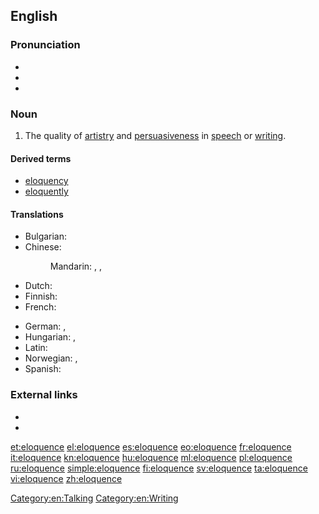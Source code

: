 ==English==

===Pronunciation===
* {{IPA|/ˈɛləkwəns/}}
* {{audio|En-us-eloquence.ogg|Audio (US)}}
* {{hyphenation|el|o|quence}}

===Noun===
{{en-noun|s|-}}

# The quality of [[artistry]] and [[persuasiveness]] in [[speech]] or [[writing]].

====Derived terms====
* [[eloquency]]
* [[eloquently]]

====Translations====
{{trans-top|the quality of artistry and persuasiveness in speech or writing}}
* Bulgarian: {{t+|bg|красноречие|n}}
* Chinese:
*: Mandarin: {{t|cmn|雄辯|sc=Hani}}, {{t|cmn|雄辩|tr=xióngbiàn|sc=Hani}}, {{t-|cmn|口才|tr=kǒucái|sc=Hani}}
* Dutch: {{t+|nl|welbespraaktheid|f}}
* Finnish: {{t-|fi|kaunopuheisuus}}
* French: {{t+|fr|éloquence|f}}
{{trans-mid}}
* German: {{t-|de|Redegewandtheit|f}}, {{t+|de|Eloquenz|f}}
* Hungarian: {{t+|hu|ékesszólás}}, {{t|hu|beszédkészség}}
* Latin: {{t-|la|facundia|f|alt=fācundia}}
* Norwegian: {{t-|no|veltalenhet|m}}, {{t-|no|språkferdighet|m}}
* Spanish: {{t+|es|elocuencia|f}}
{{trans-bottom}}

===External links===
* {{pedialite}}
* {{quotelite}}

[[Category:en:Talking]]
[[Category:en:Writing]]

[[et:eloquence]]
[[el:eloquence]]
[[es:eloquence]]
[[eo:eloquence]]
[[fr:eloquence]]
[[it:eloquence]]
[[kn:eloquence]]
[[hu:eloquence]]
[[ml:eloquence]]
[[pl:eloquence]]
[[ru:eloquence]]
[[simple:eloquence]]
[[fi:eloquence]]
[[sv:eloquence]]
[[ta:eloquence]]
[[vi:eloquence]]
[[zh:eloquence]]